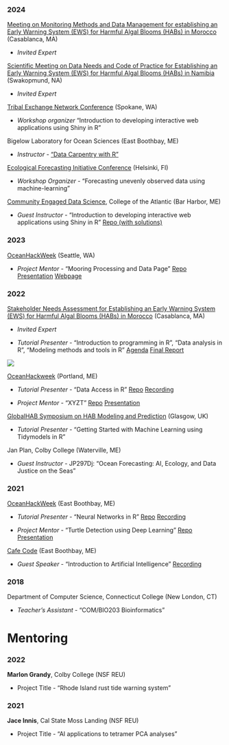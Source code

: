### 2024

[Meeting on Monitoring Methods and Data Management for establishing an Early Warning System (EWS) for Harmful Algal Blooms (HABs) in Morocco](https://www.bigelow.org/news/articles/2025-01-24.html) (Casablanca, MA)

  * *Invited Expert*

[Scientific Meeting on Data Needs and Code of Practice for Establishing an Early Warning System (EWS) for Harmful Algal Blooms (HABs) in Namibia](https://www.ioc.unesco.org/en/articles/toxic-algae-cross-borders-so-solutions-must-cross-borders-too) (Swakopmund, NA)

  * *Invited Expert*

[Tribal Exchange Network Conference](https://sites.google.com/view/tenc24/home) (Spokane, WA)

  * *Workshop organizer* "Introduction to developing interactive web applications using Shiny in R"

Bigelow Laboratory for Ocean Sciences (East Boothbay, ME)

  * *Instructor* - ["Data Carpentry with R"](https://bigelowlab.github.io/2024-07-08-wph-online/)

[Ecological Forecasting Initiative Conference](https://eventee.co/en/e/efi-2024-conference-19390) (Helsinki, FI)

  * *Workshop Organizer* - "Forecasting unevenly observed data using machine-learning"

[Community Engaged Data Science](https://www.coa.edu/live/profiles/4826-community-engaged-data-science), College of the Atlantic (Bar Harbor, ME)

  * *Guest Instructor* - "Introduction to developing interactive web applications using Shiny in R" [Repo (with solutions)](https://github.com/jevanilla/rshiny-workshop)

### 2023

[OceanHackWeek](https://oceanhackweek.org/ohw23/) (Seattle, WA)

  * *Project Mentor* - "Mooring Processing and Data Page" [Repo](https://github.com/oceanhackweek/ohw23_proj_fancymoorings) [Presentation](https://www.youtube.com/watch?v=90t6h36-BOQ) [Webpage](https://oceanhackweek.org/ohw23_proj_fancymoorings/)

### 2022 

[Stakeholder Needs Assessment for Establishing an Early Warning System (EWS) for Harmful Algal Blooms (HABs) in Morocco](https://www.unesco.org/en/articles/developing-early-warning-system-harmful-algal-blooms-morocco) (Casablanca, MA)

  * *Invited Expert*

  * *Tutorial Presenter* - "Introduction to programming in R", "Data analysis in R", "Modeling methods and tools in R" [Agenda](https://oceanexpert.org/downloadFile/52271) [Final Report](https://oceanexpert.org/downloadFile/52270)
  
![](/images/morocco_programming.jpg)

[OceanHackweek](https://oceanhackweek.org/ohw22/) (Portland, ME)

  * *Tutorial Presenter* - "Data Access in R" [Repo](https://github.com/oceanhackweek/ohw-tutorials/tree/OHW22/01-Tue/00-data-access-in-R) [Recording](https://youtu.be/NgzsQruZWNw?si=PMWKhX-rW6_ZYRYj)
  
  * *Project Mentor* - "XYZT" [Repo](https://github.com/oceanhackweek/ohw22-proj-xyzt) [Presentation](https://youtu.be/ScgDwZyuSvI?si=m0qXAXAb_9E1skni)

[GlobalHAB Symposium on HAB Modeling and Prediction](https://habmodelworkshop.sccoos.org/) (Glasgow, UK) 

  * *Tutorial Presenter* - "Getting Started with Machine Learning using Tidymodels in R"

Jan Plan, Colby College (Waterville, ME)

  * *Guest Instructor* - JP297Dj: "Ocean Forecasting: AI, Ecology, and Data Justice on the Seas"

### 2021

[OceanHackWeek](https://oceanhackweek.org/ohw21/) (East Boothbay, ME)

  * *Tutorial Presenter* - "Neural Networks in R" [Repo](https://github.com/oceanhackweek/ohw-tutorials/tree/OHW21/deep-learning) [Recording](https://youtu.be/mXDbc5JNyz0?si=0iB3QjFVZLpNCflW)
  
  * *Project Mentor* - "Turtle Detection using Deep Learning" [Repo](https://github.com/oceanhackweek/ohw21-proj-drone-turtles) [Presentation](https://youtu.be/fEjwZ3kLGjY?si=vX4DsSUeAdGQsWqK)

[Cafe Code](https://bigelowlab.github.io/cafecode/) (East Boothbay, ME)

  * *Guest Speaker* - "Introduction to Artificial Intelligence" [Recording](https://drive.google.com/file/d/1NJBcIoaTPFnX7S-VExU1GvSqDan6H1iZ/view)

### 2018

Department of Computer Science, Connecticut College (New London, CT)

  * *Teacher's Assistant* - "COM/BIO203 Bioinformatics" 


# Mentoring

### 2022

**Marlon Grandy**, Colby College (NSF REU)

 * Project Title - "Rhode Island rust tide warning system"

### 2021

**Jace Innis**, Cal State Moss Landing (NSF REU)

 * Project Title - "AI applications to tetramer PCA analyses"
